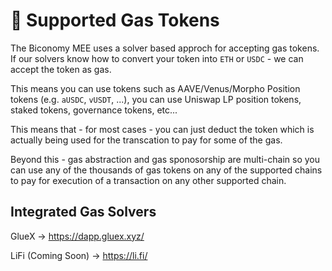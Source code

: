 # 📃 Supported Gas Tokens

The Biconomy MEE uses a solver based approch for accepting gas tokens. If our solvers know how 
to convert your token into `ETH` or `USDC` - we can accept the token as gas.

This means you can use tokens such as AAVE/Venus/Morpho Position tokens (e.g. `aUSDC`, `vUSDT`, ...), 
you can use Uniswap LP position tokens, staked tokens, governance tokens, etc...

This means that - for most cases - you can just deduct the token which is actually being
used for the transcation to pay for some of the gas. 

Beyond this - gas abstraction and gas sponosorship are multi-chain so you can use 
any of the thousands of gas tokens on any of the supported chains to pay for execution
of a transaction on any other supported chain.

## Integrated Gas Solvers

GlueX → https://dapp.gluex.xyz/

LiFi (Coming Soon) → https://li.fi/


